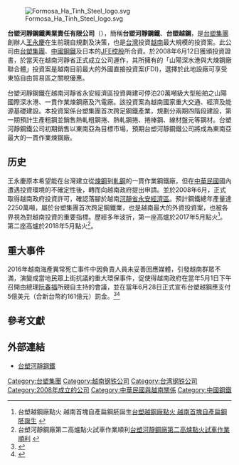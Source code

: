 [[File:Formosa_Ha_Tinh_Steel_logo.svg|thumb]]

'''台塑河靜鋼鐵興業責任有限公司'''（{{lang-vi|Công ty TNHH Gang Thép Hưng Nghiệp Formosa Hà Tĩnh}}），簡稱'''台塑河靜鋼鐵'''、'''台塑越鋼'''，是[[台塑集團|台塑集團]]創辦人[[王永慶|王永慶]]在生前親自規劃及決策，也是[[台灣|台灣]]投資[[越南|越南]]最大規模的投資案。此公司由[[台塑集團|台塑集團]]、[[中國鋼鐵|中國鋼鐵]]及日本的[[JFE控股|JFE控股]]所合資。於2008年6月12日獲頒投資證書，於當天在越南河靜省正式成立公司運作，其所擁有的「山陽深水港與大煉鋼廠聯合體」投資案是越南目前最大的外國直接投資案(FDI)，選擇於此地設廠可享受東協自由貿易區之關稅優惠。

台塑河靜鋼鐵在越南河靜省永安經濟區投資興建可停泊20萬噸級大型船舶之山陽國際深水港、一貫作業煉鋼廠及汽電廠。該投資案為越南國家重大交通、經濟及能源基礎建設。本投資案係台塑集團首次跨足鋼鐵產業，規劃分兩期四階段建設，第一期預計生產粗鋼並銷售熱軋粗鋼捲、熱軋鋼捲、捲棒鋼、線材盤元等鋼材。台塑河靜鋼鐵公司初期銷售以東南亞為目標市場，預期台塑河靜鋼鐵公司將成為東南亞最大的一貫作業煉鋼廠。

== 历史 ==
王永慶原本希望能在台灣建立從[[煉鋼|煉鋼]]到[[軋鋼|軋鋼]]的一貫作業鋼鐵廠，但在[[中華民國|中華民國]]國內遭遇投資環境的不確定性後，轉而向越南政府提出申請。並於2008年6月，正式取得越南政府投資許可，確認落腳於越南[[河靜省|河靜省]][[永安經濟區|永安經濟區]]。預計鋼鐵總年產量達2250萬噸，屬於台塑集團首次跨足鋼鐵業，也是越南最大的外資投資案，也被各界視為對越南投資的重要指標。歷經多年波折，第一座高爐於2017年5月點火<ref>台塑越鋼廠點火 越南首塊自產扁鋼胚誕生[http://news.ltn.com.tw/news/business/breakingnews/2085671 台塑越鋼廠點火 越南首塊自產扁鋼胚誕生] {{Wayback|url=http://news.ltn.com.tw/news/business/breakingnews/2085671 |date=20180223050525 }}</ref>。第二座高爐於2018年5月點火<ref>台塑河靜鋼廠第二高爐點火試車作業順利[https://www.rti.org.tw/news/view/id/410852 台塑河靜鋼廠第二高爐點火試車作業順利] {{Wayback|url=https://www.rti.org.tw/news/view/id/410852 |date=20211020152038 }}</ref>。

== 重大事件 ==
{{Main|2016年越南海產異常死亡事件}}
2016年越南海產異常死亡事件中因負責人員未妥善回應媒體，引發越南群眾不滿，演變成當地民眾上街抗議的重大環保事件，促使得越南政府在當年5月1日下午召開由總理[[阮春福|阮春福]]所親自主持的會議，並在當年6月28日正式宣布台塑越鋼應支付5億美元（合新台幣約161億元）罰金。<ref>{{Cite web|url=https://drive.google.com/file/d/0B1w-CfixVP4JaC1IUEhBWmo1Q00/view|title=台塑越鋼事件越南政府報告：台塑越鋼、新南向與社會企業責任|accessdate=2016-10-27|author=楊聰榮|date=2016-10-11|publisher=|archive-date=2020-06-20|archive-url=https://web.archive.org/web/20200620123843/https://drive.google.com/file/d/0B1w-CfixVP4JaC1IUEhBWmo1Q00/view|dead-url=no}}</ref><ref>{{Cite web|url=http://www.rfa.org/mandarin/yataibaodao/gangtai/hx1-10062016103515.html|title=台湾学者揭露越南总理府提交国会台塑越钢厂污染案最终报告|accessdate=2016-10-27|author=夏小华|date=2016-10-06|work=RFA独家|publisher=亞洲自由電台|language=zh-cn|archive-date=2020-06-20|archive-url=https://web.archive.org/web/20200620123848/https://www.rfa.org/mandarin/yataibaodao/gangtai/hx1-10062016103515.html|dead-url=no}}</ref>

== 參考文獻 ==
{{Reflist}}

==外部連結==
*{{en}}{{vi}}{{zh-tw}}[http://www.fhs.com.vn 台塑河靜鋼鐵] {{Wayback|url=http://www.fhs.com.vn/ |date=20210126022022 }}

{{臺灣與越南關係}}

[[Category:台塑集團|Category:台塑集團]]
[[Category:越南钢铁公司|Category:越南钢铁公司]]
[[Category:台湾钢铁公司|Category:台湾钢铁公司]]
[[Category:2008年成立的公司|Category:2008年成立的公司]]
[[Category:中華民國與越南關係|Category:中華民國與越南關係]]
[[Category:中國鋼鐵|Category:中國鋼鐵]]